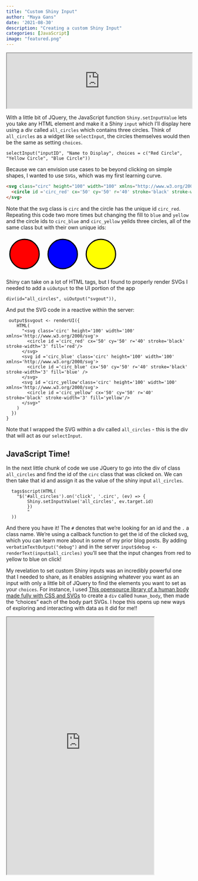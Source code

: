 ```yaml
---
title: "Custom Shiny Input"
author: "Maya Gans"
date: '2021-08-30'
description: "Creating a custom Shiny Input"
categories: [JavaScript]
image: "featured.png"
---
```


<iframe src="https://maya-gans.shinyapps.io/clickable_svg/" height = "150px" width = "100%"></iframe>

With a little bit of JQuery, the JavaScript function `Shiny.setInputValue` lets you take any HTML element and make it a Shiny `input` which I'll display here using a div called `all_circles` which contains three circles. Think of `all_circles` as a widget like `selectInput`, the circles themselves would then be the same as setting `choices`.

```{#r}
selectInput("inputID", "Name to Display", choices = c("Red Circle", "Yellow Circle", "Blue Circle"))
```

Because we can envision use cases to be beyond clicking on simple shapes, I wanted to use `SVGs`, which was my first learning curve.

```html
<svg class="circ" height="100" width="100" xmlns="http://www.w3.org/2000/svg">
  <circle id ='circ_red' cx='50' cy='50' r='40' stroke='black' stroke-width='3' fill='red'/>
</svg>
```

Note that the svg class is `circ` and the circle has the unique id `circ_red`. Repeating this code two more times but changing the fill to `blue` and `yellow` and the circle ids to `circ_blue` and `circ_yellow` yeilds three circles, all of the same class but with their own unique ids:

<div class="text-center">
<svg class='circ' height='100' width='100' xmlns='http://www.w3.org/2000/svg'>
<circle id ='circ_red' cx='50' cy='50' r='40' stroke='black' stroke-width='3' fill='red'/>
</svg>

<svg id ='circ_blue' class='circ' height='100' width='100' xmlns='http://www.w3.org/2000/svg'>
<circle id ='circ_blue' cx='50' cy='50' r='40' stroke='black' stroke-width='3' fill='blue' />
</svg>

<svg id ='circ_yellow'class='circ' height='100' width='100' xmlns='http://www.w3.org/2000/svg'>
<circle id ='circ_yellow' cx='50' cy='50' r='40' stroke='black' stroke-width='3' fill='yellow'/>
</svg>
</div>

Shiny can take on a lot of HTML tags, but I found to properly render SVGs I needed to add a `uiOutput` to the UI portion of the app

```
div(id="all_circles", uiOutput("svgout")),
```

And put the SVG code in a reactive within the server:

```
 output$svgout <- renderUI({
    HTML(
      "<svg class='circ' height='100' width='100' xmlns='http://www.w3.org/2000/svg'>
        <circle id ='circ_red' cx='50' cy='50' r='40' stroke='black' stroke-width='3' fill='red'/>
      </svg>
      <svg id ='circ_blue' class='circ' height='100' width='100' xmlns='http://www.w3.org/2000/svg'>
        <circle id ='circ_blue' cx='50' cy='50' r='40' stroke='black' stroke-width='3' fill='blue' />
      </svg>
      <svg id ='circ_yellow'class='circ' height='100' width='100' xmlns='http://www.w3.org/2000/svg'>
        <circle id ='circ_yellow' cx='50' cy='50' r='40' stroke='black' stroke-width='3' fill='yellow'/>
      </svg>"
    )
  })
}
```

Note that I wrapped the SVG within a div called `all_circles` - this is the div that will act as our `selectInput`.

## JavaScript Time!

In the next little chunk of code we use JQuery to go into the div of class `all_circles` and find the id of the `circ` class that was clicked on. We can then take that id and assign it as the value of the shiny input `all_circles`.

```
  tags$script(HTML(
    "$('#all_circles').on('click', '.circ', (ev) => {
        Shiny.setInputValue('all_circles', ev.target.id)
        })
        "
  ))
```

And there you have it! The `#` denotes that we're looking for an id and the `.` a class name. We're using a callback function to get the id of the clicked svg, which you can learn more about in some of my prior blog posts.
By adding `verbatimTextOutput("debug")` and in the server `input$debug <- renderText(input$all_circles)` you'll see that the input changes from red to yellow to blue on click! 

My revelation to set custom Shiny inputs was an incredibly powerful one that I needed to share, as it enables assigning whatever you want as an input with only a little bit of JQuery to find the elements you want to set as your `choices`. For instance, I used [This opensource library of a human body made fully with CSS and SVGs](https://github.com/volcanioo/Human-Body-Rendering-HTML) to create a `div` called `human_body`, then made the "choices" each of the body part SVGs. I hope this opens up new ways of exploring and interacting with data as it did for me!!

<iframe src="https://maya-gans.shinyapps.io/human_body_app/" height = "700px" width = "400px"></iframe>